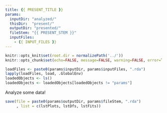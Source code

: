 ```yaml
---
title: {{ PRESENT_TITLE }}
params: 
  inputDir: "analyzed/"
  thisDir:  "present/"
  outputDir: "presented/"
  fileStem: "{{ PRESENT_STEM }}"
  inputFiles: 
    - {{ INPUT_FILES }}
---
```


```r
knitr::opts_knit$set(root.dir = normalizePath('../'))
knitr::opts_chunk$set(echo=FALSE, message=FALSE, warning=FALSE, error=TRUE)
```

```r
loadFiles <- paste0(params$inputDir, params$inputFiles, ".rda")
lapply(loadFiles, load, .GlobalEnv)
loadedObjects <- ls()
loadedObjects <- loadedObjects[loadedObjects != "params"]
```

Analyze some data!

```r

save(file = paste0(params$outputDir, params$fileStem, ".rda")
     , list = c(lstPlots, lstDfs, lstFits))
```
